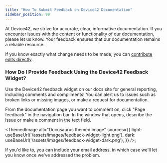 ```yaml
---
title: "How To Submit Feedback on Device42 Documentation"
sidebar_position: 99
---
```



At Device42, we strive for accurate, clear, informative documentation. If you encounter issues with the content or functionality of our documentation, please let us know. Your feedback ensures that our documentation remains a reliable resource.

If you know exactly what change needs to be made, you can [contribute edits directly](./how-to-contribute-documentation-fixes.md).

### How Do I Provide Feedback Using the Device42 Feedback Widget?

Use the Device42 feedback widget on our docs site for general reporting, including comments and compliments! You can alert us to issues such as broken links or missing images, or make a request for documentation.

From the documentation page you want to comment on, click "Page feedback" in the navigation bar. In the window that opens, describe the issue or make a comment in the text field.

<ThemedImage
  alt="Docusaurus themed image"
  sources={{
    light: useBaseUrl('/assets/images/feedback-widget-light.png'),
    dark: useBaseUrl('/assets/images/feedback-widget-dark.png'),
  }}
/>;

If you'd like to, you can include your email address, in which case we'll let you know once we've addressed the problem.

